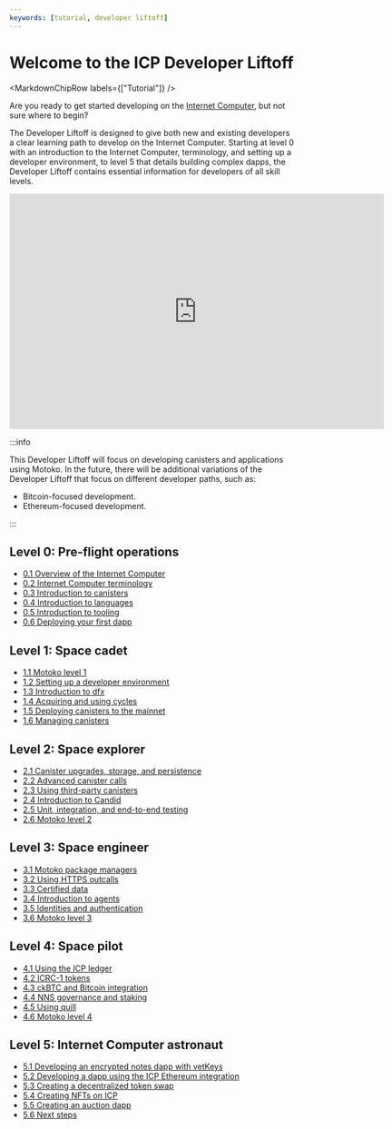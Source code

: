 ```yaml
---
keywords: [tutorial, developer liftoff]
---
```



# Welcome to the ICP Developer Liftoff

<MarkdownChipRow labels={["Tutorial"]} />



Are you ready to get started developing on the [Internet Computer](https://learn.internetcomputer.org/hc/en-us/articles/33152818663444-What-is-ICP), but not sure where to begin?

The Developer Liftoff is designed to give both new and existing developers a clear learning path to develop on the Internet Computer. Starting at level 0 with an introduction to the Internet Computer, terminology, and setting up a developer environment, to level 5 that details building complex dapps, the Developer Liftoff contains essential information for developers of all skill levels.

<div class="text--center">
<p> </p>
</div>
<div class="text--center">
<iframe width="660" height="415" src="https://www.youtube.com/embed/oBUpJ4CqmN0?si=BYELbq52oUMKHHaX" title="YouTube video player" frameborder="0" allow="accelerometer; autoplay; clipboard-write; encrypted-media; gyroscope; picture-in-picture; web-share" allowfullscreen></iframe> </div>

:::info

This Developer Liftoff will focus on developing canisters and applications using Motoko. In the future, there will be additional variations of the Developer Liftoff that focus on different developer paths, such as:

- Bitcoin-focused development.
- Ethereum-focused development.

:::

## Level 0: Pre-flight operations

- [0.1 Overview of the Internet Computer](/docs/tutorials/developer-liftoff/level-0/ic-overview )
- [0.2 Internet Computer terminology](/docs/tutorials/developer-liftoff/level-0/ic-terms )
- [0.3 Introduction to canisters](/docs/tutorials/developer-liftoff/level-0/intro-canisters )
- [0.4 Introduction to languages](/docs/tutorials/developer-liftoff/level-0/intro-languages )
- [0.5 Introduction to tooling](/docs/tutorials/developer-liftoff/level-0/tooling )
- [0.6 Deploying your first dapp](/docs/tutorials/developer-liftoff/level-0/first-dapp )

## Level 1: Space cadet

- [1.1 Motoko level 1](/docs/tutorials/developer-liftoff/level-1/1.1-motoko-lvl1 )
- [1.2 Setting up a developer environment](/docs/tutorials/developer-liftoff/level-1/1.2-dev-env )
- [1.3 Introduction to dfx](/docs/tutorials/developer-liftoff/level-1/1.3-intro-dfx )
- [1.4 Acquiring and using cycles](/docs/tutorials/developer-liftoff/level-1/1.4-using-cycles )
- [1.5 Deploying canisters to the mainnet](/docs/tutorials/developer-liftoff/level-1/1.5-deploying-canisters )
- [1.6 Managing canisters](/docs/tutorials/developer-liftoff/level-1/1.6-managing-canisters )


## Level 2: Space explorer

- [2.1 Canister upgrades, storage, and persistence](/docs/tutorials/developer-liftoff/level-2/2.1-storage-persistence )
- [2.2 Advanced canister calls](/docs/tutorials/developer-liftoff/level-2/2.2-advanced-canister-calls )
- [2.3 Using third-party canisters](/docs/tutorials/developer-liftoff/level-2/2.3-third-party-canisters )
- [2.4 Introduction to Candid](/docs/tutorials/developer-liftoff/level-2/2.4-intro-candid )
- [2.5 Unit, integration, and end-to-end testing](/docs/tutorials/developer-liftoff/level-2/2.5-unit-testing )
- [2.6 Motoko level 2](/docs/tutorials/developer-liftoff/level-2/2.6-motoko-lvl2 )


## Level 3: Space engineer

- [3.1 Motoko package managers](/docs/tutorials/developer-liftoff/level-3/3.1-package-managers )
- [3.2 Using HTTPS outcalls](/docs/tutorials/developer-liftoff/level-3/3.2-https-outcalls )
- [3.3 Certified data](/docs/tutorials/developer-liftoff/level-3/3.3-certified-data )
- [3.4 Introduction to agents](/docs/tutorials/developer-liftoff/level-3/3.4-intro-to-agents )
- [3.5 Identities and authentication](/docs/tutorials/developer-liftoff/level-3/3.5-identities-and-auth )
- [3.6 Motoko level 3](/docs/tutorials/developer-liftoff/level-3/3.6-motoko-lvl3 )

## Level 4: Space pilot

- [4.1 Using the ICP ledger](/docs/tutorials/developer-liftoff/level-4/4.1-icp-ledger )
- [4.2 ICRC-1 tokens](/docs/tutorials/developer-liftoff/level-4/4.2-icrc-tokens )
- [4.3 ckBTC and Bitcoin integration](/docs/tutorials/developer-liftoff/level-4/4.3-ckbtc-and-bitcoin )
- [4.4 NNS governance and staking](/docs/tutorials/developer-liftoff/level-4/4.4-nns-governance )
- [4.5 Using quill](/docs/tutorials/developer-liftoff/level-4/4.5-using-quill )
- [4.6 Motoko level 4](/docs/tutorials/developer-liftoff/level-4/4.6-motoko-lvl4 )

## Level 5: Internet Computer astronaut

- [5.1 Developing an encrypted notes dapp with vetKeys](/docs/tutorials/developer-liftoff/level-5/5.1-vetKeys-tutorial )
- [5.2 Developing a dapp using the ICP Ethereum integration](/docs/tutorials/developer-liftoff/level-5/5.2-ICP-ETH-tutorial )
- [5.3 Creating a decentralized token swap](/docs/tutorials/developer-liftoff/level-5/5.3-token-swap-tutorial )
- [5.4 Creating NFTs on ICP](/docs/tutorials/developer-liftoff/level-5/5.4-NFT-tutorial )
- [5.5 Creating an auction dapp](/docs/tutorials/developer-liftoff/level-5/5.5-auction-tutorial )
- [5.6 Next steps](/docs/tutorials/developer-liftoff/level-5/5.6-next-steps )
